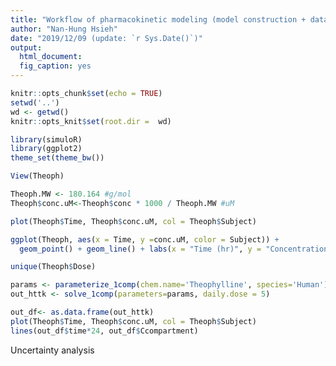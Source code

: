 ```yaml
---
title: "Workflow of pharmacokinetic modeling (model construction + data manipulation + visualization)"
author: "Nan-Hung Hsieh"
date: "2019/12/09 (update: `r Sys.Date()`)"
output: 
  html_document:
  fig_caption: yes  
---
```


```r
knitr::opts_chunk$set(echo = TRUE)
setwd('..')
wd <- getwd()
knitr::opts_knit$set(root.dir =  wd)
```

```R
library(simuloR)
library(ggplot2)
theme_set(theme_bw())
```

```r
View(Theoph)
```


```r
Theoph.MW <- 180.164 #g/mol
Theoph$conc.uM<-Theoph$conc * 1000 / Theoph.MW #uM
```


```r
plot(Theoph$Time, Theoph$conc.uM, col = Theoph$Subject)
```

```r
ggplot(Theoph, aes(x = Time, y =conc.uM, color = Subject)) + 
  geom_point() + geom_line() + labs(x = "Time (hr)", y = "Concentration (mg/L)")
```

```r
unique(Theoph$Dose)
```

```r
params <- parameterize_1comp(chem.name='Theophylline', species='Human')
out_httk <- solve_1comp(parameters=params, daily.dose = 5)
```

```r
out_df<- as.data.frame(out_httk)
plot(Theoph$Time, Theoph$conc.uM, col = Theoph$Subject)
lines(out_df$time*24, out_df$Ccompartment)
```

Uncertainty analysis

```r

```





